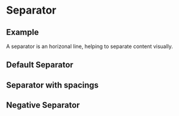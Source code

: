 
<Meta of={SeparatorStories} />

# Separator

## Example

A separator is an horizonal line, helping to separate content visually.

## Default Separator

<Canvas of={SeparatorStories.Separator} />

## Separator with spacings

<Canvas of={SeparatorStories.SeparatorSpacings} />

## Negative Separator

<Canvas
  of={SeparatorStories.SeparatorNegative}
  className="storybook-bg-negative"
/>
